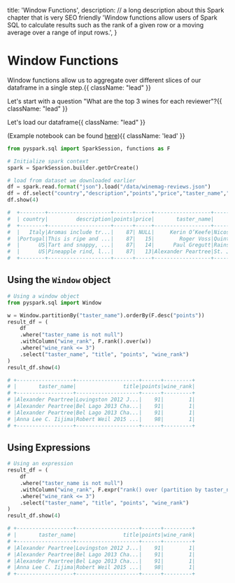   title: 'Window Functions',
  description:
    // a long description about this Spark chapter that is very SEO friendly
    'Window functions allow users of Spark SQL to calculate results such as the rank of a given row or a moving average over a range of input rows.',
}

# Window Functions

Window functions allow us to aggregate over different slices of our dataframe in a single step.{{ className: "lead" }}

Let's start with a question "What are the top 3 wines for each reviewer"?{{ className: "lead" }}

Let's load our dataframe{{ className: "lead" }}

(Example notebook can be found [here](https://colab.research.google.com/drive/12yOPpkmDAaOF8UmT5xouhEZOOk15A0xF?usp=sharing)){{ className: 'lead' }}

```python {{title: "Python"}}
from pyspark.sql import SparkSession, functions as F

# Initialize spark context
spark = SparkSession.builder.getOrCreate()

# load from dataset we downloaded earlier
df = spark.read.format("json").load("/data/winemag-reviews.json")
df = df.select("country","description","points","price","taster_name","title","variety")
df.show(4)

#  +--------+--------------------+------+-----+------------------+--------------------+--------------+
#  | country|         description|points|price|       taster_name|               title|       variety|
#  +--------+--------------------+------+-----+------------------+--------------------+--------------+
#  |   Italy|Aromas include tr...|    87| NULL|     Kerin O’Keefe|Nicosia 2013 Vulk...|   White Blend|
#  |Portugal|This is ripe and ...|    87|   15|        Roger Voss|Quinta dos Avidag...|Portuguese Red|
#  |      US|Tart and snappy, ...|    87|   14|      Paul Gregutt|Rainstorm 2013 Pi...|    Pinot Gris|
#  |      US|Pineapple rind, l...|    87|   13|Alexander Peartree|St. Julian 2013 R...|      Riesling|
#  +--------+--------------------+------+-----+------------------+--------------------+--------------+
```

## Using the `Window` object

```python {{title: "Python"}}
# Using a window object
from pyspark.sql import Window

w = Window.partitionBy("taster_name").orderBy(F.desc("points"))
result_df = (
    df
    .where("taster_name is not null")
    .withColumn("wine_rank", F.rank().over(w))
    .where("wine_rank <= 3")
    .select("taster_name", "title", "points", "wine_rank")
)
result_df.show(4)

# +------------------+--------------------+------+---------+
# |       taster_name|               title|points|wine_rank|
# +------------------+--------------------+------+---------+
# |Alexander Peartree|Lovingston 2012 J...|    91|        1|
# |Alexander Peartree|Bel Lago 2013 Cha...|    91|        1|
# |Alexander Peartree|Bel Lago 2013 Cha...|    91|        1|
# |Anna Lee C. Iijima|Robert Weil 2015 ...|    98|        1|
# +------------------+--------------------+------+---------+
```

## Using Expressions

```python {{title: "Python"}}
# Using an expression
result_df = (
    df
    .where("taster_name is not null")
    .withColumn("wine_rank", F.expr("rank() over (partition by taster_name order by points desc)"))
    .where("wine_rank <= 3")
    .select("taster_name", "title", "points", "wine_rank")
)
result_df.show(4)

# +------------------+--------------------+------+---------+
# |       taster_name|               title|points|wine_rank|
# +------------------+--------------------+------+---------+
# |Alexander Peartree|Lovingston 2012 J...|    91|        1|
# |Alexander Peartree|Bel Lago 2013 Cha...|    91|        1|
# |Alexander Peartree|Bel Lago 2013 Cha...|    91|        1|
# |Anna Lee C. Iijima|Robert Weil 2015 ...|    98|        1|
# +------------------+--------------------+------+---------+
```